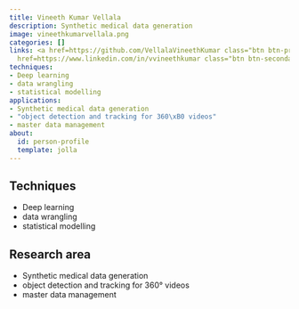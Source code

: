 ```yaml
---
title: Vineeth Kumar Vellala
description: Synthetic medical data generation
image: vineethkumarvellala.png
categories: []
links: <a href=https://github.com/VellalaVineethKumar class="btn btn-primary">Github</a><a
  href=https://www.linkedin.com/in/vvineethkumar class="btn btn-secondary">Website</a>
techniques:
- Deep learning
- data wrangling
- statistical modelling
applications:
- Synthetic medical data generation
- "object detection and tracking for 360\xB0 videos"
- master data management
about:
  id: person-profile
  template: jolla
---
```

   
:::{#person-profile}
:::
   
##
## Techniques
   
- Deep learning
- data wrangling
- statistical modelling
   
##
## Research area
   
- Synthetic medical data generation
- object detection and tracking for 360° videos
- master data management
